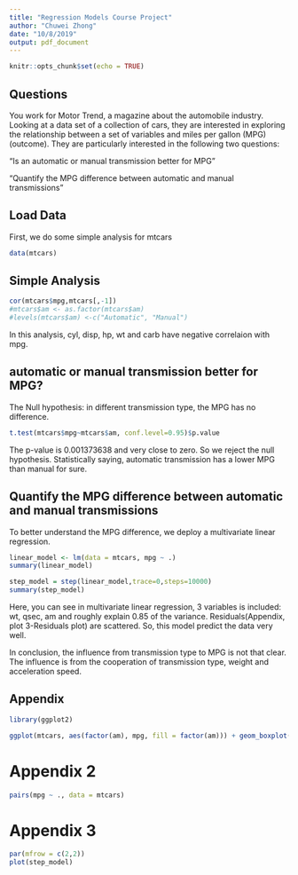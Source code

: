 ---
title: "Regression Models Course Project"
author: "Chuwei Zhong"
date: "10/8/2019"
output: pdf_document
---

```{r setup, include=FALSE}
knitr::opts_chunk$set(echo = TRUE)
```

## Questions

You work for Motor Trend, a magazine about the automobile industry. Looking at a data set of a collection of cars, they are interested in exploring the relationship between a set of variables and miles per gallon (MPG) (outcome). They are particularly interested in the following two questions:

“Is an automatic or manual transmission better for MPG”

"Quantify the MPG difference between automatic and manual transmissions"

## Load Data
First, we do some simple analysis for mtcars
```{r}
data(mtcars)
```
## Simple Analysis

```{r}
cor(mtcars$mpg,mtcars[,-1])
#mtcars$am <- as.factor(mtcars$am)
#levels(mtcars$am) <-c("Automatic", "Manual")
```
In this analysis, cyl, disp, hp, wt and carb have negative correlaion with mpg.    

## automatic or manual transmission better for MPG?

The Null hypothesis: in different transmission type, the MPG has no difference. 
```{r}
t.test(mtcars$mpg~mtcars$am, conf.level=0.95)$p.value
```
The p-value is 0.001373638 and very close to zero. So we reject the null hypothesis. Statistically saying,  automatic transmission has a lower MPG than manual for sure.

## Quantify the MPG difference between automatic and manual transmissions

To better understand the MPG difference, we deploy a multivariate linear regression. 
```{r}
linear_model <- lm(data = mtcars, mpg ~ .)
summary(linear_model)

step_model = step(linear_model,trace=0,steps=10000)
summary(step_model)
```

Here, you can see in multivariate linear regression, 3 variables is included: wt, qsec, am and roughly explain 0.85 of the variance. Residuals(Appendix, plot 3-Residuals plot) are scattered. So, this model predict the data very well. 

In conclusion, the influence from transmission type to MPG is not that clear. The influence is from the cooperation of transmission type, weight and acceleration speed. 

## Appendix


```{r}
library(ggplot2)

ggplot(mtcars, aes(factor(am), mpg, fill = factor(am))) + geom_boxplot()+xlab("Transmission") + ylab("Miles Per Gallon") + scale_fill_discrete(name = "Transmission", labels = c("Automatic", "Manual"))
```
# Appendix 2
```{r}
pairs(mpg ~ ., data = mtcars)
```
# Appendix 3
```{r}
par(mfrow = c(2,2))
plot(step_model)
```

